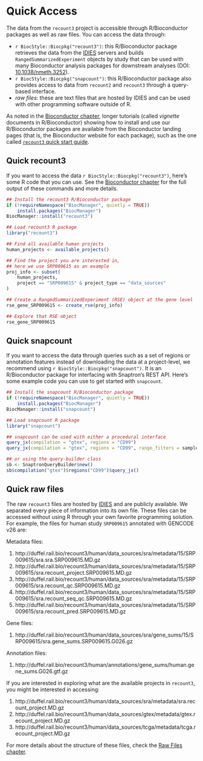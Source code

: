 # Quick Access

The data from the `recount3` project is accessible through R/Bioconductor packages as well as raw files. You can access the data through:

* `r BiocStyle::Biocpkg("recount3")`: this R/Bioconductor package retrieves the data from the [IDIES](https://idies.jhu.edu/) servers and builds `RangedSummarizedExperiment` objects by study that can be used with many Bioconductor analysis packages for downstream analyses (DOI: [10.1038/nmeth.3252](https://doi.org/10.1038/nmeth.3252)).
* `r BiocStyle::Biocpkg("snapcount")`: this R/Bioconductor package also provides access to data from `recount2` and `recount3` through a query-based interface. 
* _raw files_: these are text files that are hosted by IDIES and can be used with other programming software outside of R.

As noted in the [Bioconductor chapter](#bioconductor), longer tutorials (called *vignette* documents in R/Bioconductor) showing how to install and use our R/Bioconductor packages are available from the Bioconductor landing pages (that is, the Bioconductor website for each package), such as the one called [`recount3` quick start guide](http://bioconductor.org/packages/release/bioc/vignettes/recount3/inst/doc/recount3-quickstart.html).

## Quick recount3

If you want to access the data `r BiocStyle::Biocpkg("recount3")`, here's some R code that you can use. See the [Bioconductor chapter](#bioconductor) for the full output of these commands and more details.

```r
## Install the recount3 R/Bioconductor package
if (!requireNamespace("BiocManager", quietly = TRUE))
    install.packages("BiocManager")
BiocManager::install("recount3")

## Load recount3 R package
library("recount3")

## Find all available human projects
human_projects <- available_projects()

## Find the project you are interested in,
## here we use SRP009615 as an example
proj_info <- subset(
    human_projects,
    project == "SRP009615" & project_type == "data_sources"
)

## Create a RangedSummarizedExperiment (RSE) object at the gene level
rse_gene_SRP009615 <- create_rse(proj_info)

## Explore that RSE object
rse_gene_SRP009615
```

## Quick snapcount

If you want to access the data through queries such as a set of regions or annotation features instead of downloading the data at a project-level, we recommend using `r BiocStyle::Biocpkg("snapcount")`. It is an R/Bioconductor package for interfacing with Snaptron's REST API. Here's some example code you can use to get started with `snapcount`.

```r
## Install the snapcount R/Bioconductor package
if (!requireNamespace("BiocManager", quietly = TRUE))
    install.packages("BiocManager")
BiocManager::install("snapcount")

## Load snapcount R package
library("snapcount")

## snapcount can be used with either a procedural interface
query_jx(compilation = "gtex", regions = "CD99")
query_jx(compilation = "gtex", regions = "CD99", range_filters = samples_count == 10)

## or using the query-builder class
sb <- SnaptronQueryBuilder$new()
sb$compilation("gtex")$regions("CD99")$query_jx()
```

## Quick raw files

The raw `recount3` files are hosted by [IDIES](https://idies.jhu.edu/) and are publicly available. We separated every piece of information into its own file. These files can be accessed without using R through your own favorite programming solution. For example, the files for human study `SRP009615` annotated with GENCODE v26 are:

Metadata files:

1. http://duffel.rail.bio/recount3/human/data_sources/sra/metadata/15/SRP009615/sra.sra.SRP009615.MD.gz
1. http://duffel.rail.bio/recount3/human/data_sources/sra/metadata/15/SRP009615/sra.recount_project.SRP009615.MD.gz
1. http://duffel.rail.bio/recount3/human/data_sources/sra/metadata/15/SRP009615/sra.recount_qc.SRP009615.MD.gz
1. http://duffel.rail.bio/recount3/human/data_sources/sra/metadata/15/SRP009615/sra.recount_seq_qc.SRP009615.MD.gz
1. http://duffel.rail.bio/recount3/human/data_sources/sra/metadata/15/SRP009615/sra.recount_pred.SRP009615.MD.gz

Gene files:

1. http://duffel.rail.bio/recount3/human/data_sources/sra/gene_sums/15/SRP009615/sra.gene_sums.SRP009615.G026.gz

Annotation files:

1. http://duffel.rail.bio/recount3/human/annotations/gene_sums/human.gene_sums.G026.gtf.gz


If you are interested in exploring what are the available projects in `recount3`, you might be interested in accessing:

1. http://duffel.rail.bio/recount3/human/data_sources/sra/metadata/sra.recount_project.MD.gz
1. http://duffel.rail.bio/recount3/human/data_sources/gtex/metadata/gtex.recount_project.MD.gz
1. http://duffel.rail.bio/recount3/human/data_sources/tcga/metadata/tcga.recount_project.MD.gz

For more details about the structure of these files, check the [Raw Files chapter](#raw-files).

